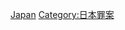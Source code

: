 {{Catnav|頁面分類|社会|社会问题|犯罪|谋杀|各國謀殺案}}
{{Catnav|頁面分類|社会科学|社会学|刑事學|犯罪|谋杀|各國謀殺案}}
{{Catnav|頁面分類|社会科学|心理学|行为|犯罪|谋杀|各國謀殺案}}

[[Category:各國謀殺案|Japan]]
[[Category:日本罪案|Category:日本罪案]]